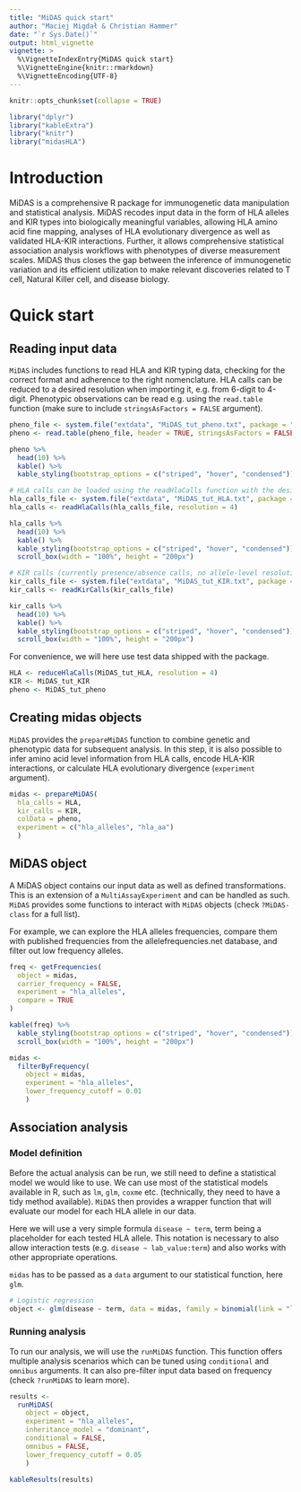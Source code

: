 ```yaml
---
title: "MiDAS quick start"
author: "Maciej Migdał & Christian Hammer"
date: "`r Sys.Date()`"
output: html_vignette
vignette: >
  %\VignetteIndexEntry{MiDAS quick start}
  %\VignetteEngine{knitr::rmarkdown}
  %\VignetteEncoding{UTF-8}
---
```


```r
knitr::opts_chunk$set(collapse = TRUE)

library("dplyr")
library("kableExtra")
library("knitr")
library("midasHLA")
```

# Introduction
MiDAS is a comprehensive R package for immunogenetic data manipulation and statistical analysis. MiDAS recodes input data in the form of HLA alleles and KIR types into biologically meaningful variables, allowing HLA amino acid fine mapping, analyses of HLA evolutionary divergence as well as validated HLA-KIR interactions. Further, it allows comprehensive statistical association analysis workflows with phenotypes of diverse measurement scales. MiDAS thus closes the gap between the inference of immunogenetic variation and its efficient utilization to make relevant discoveries related to T cell, Natural Killer cell, and disease biology.

# Quick start

## Reading input data
`MiDAS` includes functions to read HLA and KIR typing data, checking for the correct format and adherence to the right nomenclature. HLA calls can be reduced to a desired resolution when importing it, e.g. from 6-digit to 4-digit. Phenotypic observations can be read e.g. using the `read.table` function (make sure to include `stringsAsFactors = FALSE` argument).

```r
pheno_file <- system.file("extdata", "MiDAS_tut_pheno.txt", package = "midasHLA")
pheno <- read.table(pheno_file, header = TRUE, stringsAsFactors = FALSE)
```

```r
pheno %>%
  head(10) %>%
  kable() %>%
  kable_styling(bootstrap_options = c("striped", "hover", "condensed"))
```

```r
# HLA calls can be loaded using the readHlaCalls function with the desired resolution
hla_calls_file <- system.file("extdata", "MiDAS_tut_HLA.txt", package = "midasHLA")
hla_calls <- readHlaCalls(hla_calls_file, resolution = 4)
```

```r
hla_calls %>%
  head(10) %>%
  kable() %>%
  kable_styling(bootstrap_options = c("striped", "hover", "condensed")) %>%
  scroll_box(width = "100%", height = "200px")
```

```r
# KIR calls (currently presence/absence calls, no allele-level resolution) can be loaded using the readKirCalls function
kir_calls_file <- system.file("extdata", "MiDAS_tut_KIR.txt", package = "midasHLA")
kir_calls <- readKirCalls(kir_calls_file)
```

```r
kir_calls %>%
  head(10) %>%
  kable() %>%
  kable_styling(bootstrap_options = c("striped", "hover", "condensed")) %>%
  scroll_box(width = "100%", height = "200px")
```

For convenience, we will here use test data shipped with the package.

```r
HLA <- reduceHlaCalls(MiDAS_tut_HLA, resolution = 4)
KIR <- MiDAS_tut_KIR
pheno <- MiDAS_tut_pheno
```

## Creating midas objects
`MiDAS` provides the `prepareMiDAS` function to combine genetic and phenotypic data for subsequent analysis. In this step, it is also possible to infer amino acid level information from HLA calls, encode HLA-KIR interactions, or calculate HLA evolutionary divergence (`experiment` argument).

```r
midas <- prepareMiDAS(
  hla_calls = HLA,
  kir_calls = KIR,
  colData = pheno,
  experiment = c("hla_alleles", "hla_aa")
  )
```

## MiDAS object
A MiDAS object contains our input data as well as defined transformations. This is an extension of a `MultiAssayExperiment` and can be handled as
such. `MiDAS` provides some functions to interact with `MiDAS` objects (check `?MiDAS-class` for a full list).

For example, we can explore the HLA alleles frequencies, compare them with published frequencies from the allelefrequencies.net database, and filter out low frequency alleles.

```r
freq <- getFrequencies(
  object = midas,
  carrier_frequency = FALSE,
  experiment = "hla_alleles",
  compare = TRUE
)
```

```r
kable(freq) %>%
  kable_styling(bootstrap_options = c("striped", "hover", "condensed")) %>%
  scroll_box(width = "100%", height = "200px")
```

```r
midas <-
  filterByFrequency(
    object = midas,
    experiment = "hla_alleles",
    lower_frequency_cutoff = 0.01
    )
```

## Association analysis
### Model definition
Before the actual analysis can be run, we still need to define a statistical model we would like to use. We can use most of the statistical models available in R, such as `lm`, `glm`, `coxme` etc. (technically, they need to have a tidy method available).
`MiDAS` then provides a wrapper function that will evaluate our model for
each HLA allele in our data.

Here we will use a very simple formula `disease ~ term`, term being a placeholder for each tested HLA allele. This notation is necessary to also allow interaction tests (e.g. `disease ~ lab_value:term`) and also works with other appropriate operations.

`midas` has to be passed as a `data` argument to our statistical function, here `glm`.

```r
# Logistic regression
object <- glm(disease ~ term, data = midas, family = binomial(link = "logit"))
```

### Running analysis
To run our analysis, we will use the `runMiDAS` function. This function offers multiple analysis scenarios which can be tuned using `conditional` and `omnibus` arguments. It can also pre-filter input data based on frequency (check `?runMiDAS` to learn more).

```r
results <-
  runMiDAS(
    object = object,
    experiment = "hla_alleles",
    inheritance_model = "dominant",
    conditional = FALSE,
    omnibus = FALSE,
    lower_frequency_cutoff = 0.05
    )

kableResults(results)
```
 
